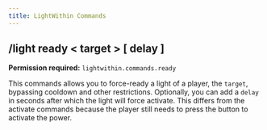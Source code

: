 ```yaml
---
title: LightWithin Commands
---
```

## /light ready < target > [ delay ]
**Permission required:** `lightwithin.commands.ready`

This commands allows you to force-ready a light of a player, the `target`, bypassing cooldown and other restrictions. Optionally, you can add a `delay` in seconds after which the light will force activate. This differs from the activate commands because the player still needs to press the button to activate the power.